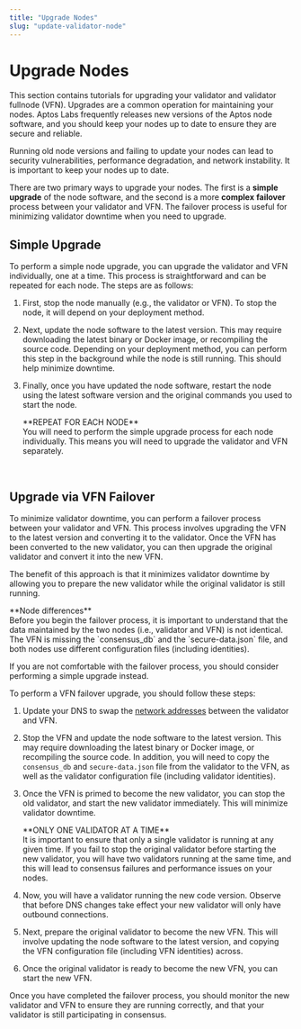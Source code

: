 ```yaml
---
title: "Upgrade Nodes"
slug: "update-validator-node"
---
```



# Upgrade Nodes

This section contains tutorials for upgrading your validator and validator fullnode (VFN). Upgrades are a
common operation for maintaining your nodes. Aptos Labs frequently releases new versions of the
Aptos node software, and you should keep your nodes up to date to ensure they are secure and reliable.

<Callout type="warning">
Running old node versions and failing to update your nodes can lead to security vulnerabilities, performance
degradation, and network instability. It is important to keep your nodes up to date.
</Callout>

There are two primary ways to upgrade your nodes. The first is a **simple** **upgrade** of the node software, and the
second is a more **complex** **failover** process between your validator and VFN. The failover process is useful for
minimizing validator downtime when you need to upgrade.

## Simple Upgrade

To perform a simple node upgrade, you can upgrade the validator and VFN individually, one at a time.
This process is straightforward and can be repeated for each node. The steps are as follows:

1. First, stop the node manually (e.g., the validator or VFN). To stop the node, it will depend on your deployment method.
2. Next, update the node software to the latest version. This may require downloading the latest binary or Docker image,
   or recompiling the source code. Depending on your deployment method, you can perform this step in the background while the node is still running.
   This should help minimize downtime.
3. Finally, once you have updated the node software, restart the node using the latest software version and the original
   commands you used to start the node.

   <Callout type="info">
   **REPEAT FOR EACH NODE**<br />
   You will need to perform the simple upgrade process for each node individually. This means you will need to upgrade
   the validator and VFN separately.
   </Callout>

<br />

## Upgrade via VFN Failover

To minimize validator downtime, you can perform a failover process between your validator and VFN. This process involves
upgrading the VFN to the latest version and converting it to the validator. Once the VFN has been converted to the new
validator, you can then upgrade the original validator and convert it into the new VFN.

The benefit of this approach is that it minimizes validator downtime by allowing you to prepare the new
validator while the original validator is still running.

<Callout type="warning">
**Node differences**<br />
Before you begin the failover process, it is important to understand that the data maintained by the two nodes
(i.e., validator and VFN) is not identical. The VFN is missing the `consensus_db` and the `secure-data.json`
file, and both nodes use different configuration files (including identities).

If you are not comfortable with the failover process, you should consider performing a simple upgrade instead.
</Callout>

To perform a VFN failover upgrade, you should follow these steps:

1. Update your DNS to swap the [network addresses](../../validator-node/connect-nodes/connect-to-aptos-network.mdx#3-update-on-chain-network-addresses) between the validator and VFN.
2. Stop the VFN and update the node software to the latest version. This may require downloading the latest binary or Docker image,
   or recompiling the source code. In addition, you will need to copy the `consensus_db` and `secure-data.json` file from the validator to the VFN,
   as well as the validator configuration file (including validator identities).
3. Once the VFN is primed to become the new validator, you can stop the old validator, and start the new validator
   immediately. This will minimize validator downtime.

   <Callout type="warning">
   **ONLY ONE VALIDATOR AT A TIME** <br />
   It is important to ensure that only a single validator is running at any given time. If you fail to stop
   the original validator before starting the new validator, you will have two validators running at the same time,
   and this will lead to consensus failures and performance issues on your nodes.
   </Callout>

4. Now, you will have a validator running the new code version. Observe that before DNS changes take effect your new
   validator will only have outbound connections.
5. Next, prepare the original validator to become the new VFN. This will involve updating the node software to the latest
   version, and copying the VFN configuration file (including VFN identities) across.
6. Once the original validator is ready to become the new VFN, you can start the new VFN.

<Callout type="info">
Once you have completed the failover process, you should monitor the new validator and VFN to ensure they are running
correctly, and that your validator is still participating in consensus.
</Callout>
